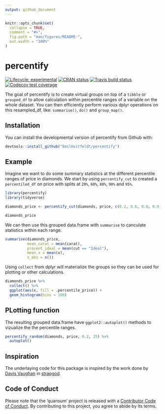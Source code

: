 ```yaml
---
output: github_document
---
```


<!-- README.md is generated from README.Rmd. Please edit that file -->

```r
knitr::opts_chunk$set(
  collapse = TRUE,
  comment = "#>",
  fig.path = "man/figures/README-",
  out.width = "100%"
)
```
# percentify

<!-- badges: start -->
[![Lifecycle: experimental](https://img.shields.io/badge/lifecycle-experimental-orange.svg)](https://www.tidyverse.org/lifecycle/#experimental)
[![CRAN status](https://www.r-pkg.org/badges/version/percentify)](https://cran.r-project.org/package=percentify)
[![Travis build status](https://travis-ci.org/EmilHvitfeldt/percentify.svg?branch=master)](https://travis-ci.org/EmilHvitfeldt/percentify)
[![Codecov test coverage](https://codecov.io/gh/EmilHvitfeldt/percentify/branch/master/graph/badge.svg)](https://codecov.io/gh/EmilHvitfeldt/percentify?branch=master)
<!-- badges: end -->

The goal of percentify is to create virtual groups on top of a `tibble` or `grouped_df` to allow calculation within percentile ranges of a variable on the whole dataset.  You can then efficiently perform various dplyr operations on this resampled_df, like: `summarise()`, `do()` and `group_map()`.

## Installation

You can install the developmental version of percentify from Github with:

``` r
devtools::install_github("EmilHvitfeldt/percentify")
```

## Example

Imagine we want to do some summary statistics at the different percentile ranges of price in diamonds. We start by using `percentify_cut` to created a `percentiled_df` on price with splits at `20%`, `60%`, `80%`, `90%` and `95%`.

```r
library(percentify)
library(tidyverse)
```

```r
diamonds_price <- percentify_cut(diamonds, price, c(0.2, 0.6, 0.8, 0.9, 0.95))

diamonds_price
```

We can then use this grouped data.frame with `summarise` to canculate statistics within each range.

```r
summarise(diamonds_price,
          mean_carat = mean(carat),
          procent_ideal = mean(cut == "Ideal"),
          mean_x = mean(x),
          n_obs = n())
```

Using `collect` from dplyr will materialize the groups so they can be used for plotting or other calculations.

```r
diamonds_price %>%
  collect() %>%
  ggplot(aes(x, fill = .percentile_price)) +
  geom_histogram(bins = 100)
```

## PLotting function

The resulting grouped data.frame have `ggplot2::autoplot()` methods to vizualize the the percentile ranges.

```r
percentify_random(diamonds, price, 0.2, 25) %>%
  autoplot()
```


## Inspiration

The underlaying code for this package is inspired by the work done by [Davis Vaughan](https://twitter.com/dvaughan32) in [strapgod](https://github.com/DavisVaughan/strapgod).

## Code of Conduct

Please note that the 'quansum' project is released with a [Contributor Code of Conduct](.github/CODE_OF_CONDUCT.md). By contributing to this project, you agree to abide by its terms.
